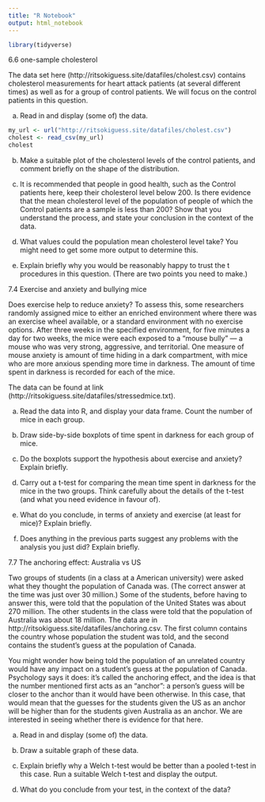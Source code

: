 ```yaml
---
title: "R Notebook"
output: html_notebook
---
```


```r
library(tidyverse)
```


6.6 one-sample cholesterol

The data set here (http://ritsokiguess.site/datafiles/cholest.csv) contains cholesterol measurements for heart attack patients (at several different times) as well as for a group of control patients. We will focus on the control patients in this question.

(a) Read in and display (some of) the data.

```r
my_url <- url("http://ritsokiguess.site/datafiles/cholest.csv")
cholest <- read_csv(my_url)
cholest
```




(b) Make a suitable plot of the cholesterol levels of the control patients, and comment briefly on the shape of the distribution.


(c) It is recommended that people in good health, such as the Control patients here, keep their cholesterol level below 200. Is there evidence that the mean cholesterol level of the population of people of which the Control patients are a sample is less than 200? Show that you understand the process, and state your conclusion in the context of the data.

(d) What values could the population mean cholesterol level take? You might need to get some more output to determine this.

(e) Explain briefly why you would be reasonably happy to trust the  t procedures in this question. (There are two points you need to make.)
  
  


7.4 Exercise and anxiety and bullying mice

Does exercise help to reduce anxiety? To assess this, some researchers randomly assigned mice to either an enriched environment where there was an exercise wheel available, or a standard environment with no exercise options. After three weeks in the specified environment, for five minutes a day for two weeks, the mice were each exposed to a “mouse bully” — a mouse who was very strong, aggressive, and territorial. One measure of mouse anxiety is amount of time hiding in a dark compartment, with mice who are more anxious spending more time in darkness. The amount of time spent in darkness is recorded for each of the mice.

The data can be found at link (http://ritsokiguess.site/datafiles/stressedmice.txt).

(a) Read the data into R, and display your data frame. Count the number of mice in each group.

(b) Draw side-by-side boxplots of time spent in darkness for each group of mice.

(c) Do the boxplots support the hypothesis about exercise and anxiety? Explain briefly.

(d) Carry out a  t-test for comparing the mean time spent in darkness for the mice in the two groups. Think carefully about the details of the  t-test (and what you need evidence in favour of).

(e) What do you conclude, in terms of anxiety and exercise (at least for mice)? Explain briefly.

(f) Does anything in the previous parts suggest any problems with the analysis you just did? Explain briefly.



7.7 The anchoring effect: Australia vs US

Two groups of students (in a class at a American university) were asked what they thought the population of Canada was. (The correct answer at the time was just over 30 million.) Some of the students, before having to answer this, were told that the population of the United States was about 270 million. The other students in the class were told that the population of Australia was about 18 million. The data are in http://ritsokiguess.site/datafiles/anchoring.csv. The first column contains the country whose population the student was told, and the second contains the student’s guess at the population of Canada.

You might wonder how being told the population of an unrelated country would have any impact on a student’s guess at the population of Canada. Psychology says it does: it’s called the anchoring effect, and the idea is that the number mentioned first acts as an “anchor”: a person’s guess will be closer to the anchor than it would have been otherwise. In this case, that would mean that the guesses for the students given the US as an anchor will be higher than for the students given Australia as an anchor. We are interested in seeing whether there is evidence for that here.

(a) Read in and display (some of) the data.




(b) Draw a suitable graph of these data.




(c) Explain briefly why a Welch  t-test would be better than a pooled  t-test in this case.
Run a suitable Welch  t-test and display the output.

(d) What do you conclude from your test, in the context of the data?






